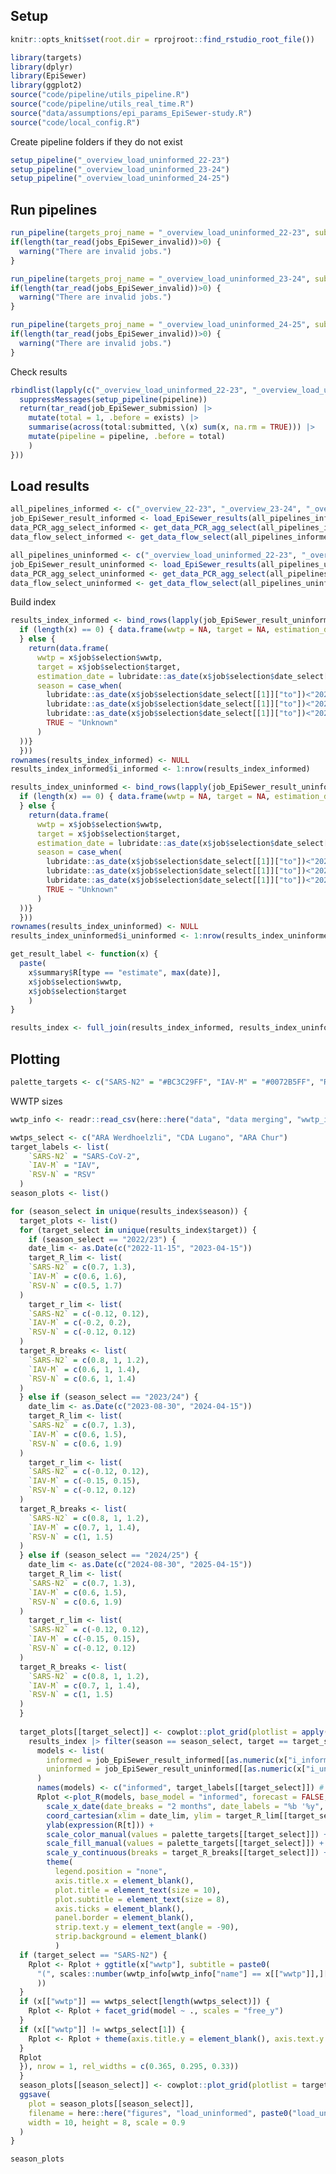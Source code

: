 ## Setup

```r
knitr::opts_knit$set(root.dir = rprojroot::find_rstudio_root_file())
```
```r
library(targets)
library(dplyr)
library(EpiSewer)
library(ggplot2)
source("code/pipeline/utils_pipeline.R")
source("code/pipeline/utils_real_time.R")
source("data/assumptions/epi_params_EpiSewer-study.R")
source("code/local_config.R")
```

Create pipeline folders if they do not exist
```r
setup_pipeline("_overview_load_uninformed_22-23")
setup_pipeline("_overview_load_uninformed_23-24")
setup_pipeline("_overview_load_uninformed_24-25")
```

## Run pipelines

```r
run_pipeline(targets_proj_name = "_overview_load_uninformed_22-23", submit = TRUE)
if(length(tar_read(jobs_EpiSewer_invalid))>0) {
  warning("There are invalid jobs.")
}
```

```r
run_pipeline(targets_proj_name = "_overview_load_uninformed_23-24", submit = TRUE)
if(length(tar_read(jobs_EpiSewer_invalid))>0) {
  warning("There are invalid jobs.")
}
```

```r
run_pipeline(targets_proj_name = "_overview_load_uninformed_24-25", submit = TRUE)
if(length(tar_read(jobs_EpiSewer_invalid))>0) {
  warning("There are invalid jobs.")
}
```

Check results
```r
rbindlist(lapply(c("_overview_load_uninformed_22-23", "_overview_load_uninformed_23-24", "_overview_load_uninformed_24-25"), function(pipeline) {
  suppressMessages(setup_pipeline(pipeline))
  return(tar_read(job_EpiSewer_submission) |>
    mutate(total = 1, .before = exists) |>
    summarise(across(total:submitted, \(x) sum(x, na.rm = TRUE))) |> 
    mutate(pipeline = pipeline, .before = total)
    )
}))
```

## Load results

```r
all_pipelines_informed <- c("_overview_22-23", "_overview_23-24", "_overview_24-25")
job_EpiSewer_result_informed <- load_EpiSewer_results(all_pipelines_informed)
data_PCR_agg_select_informed <- get_data_PCR_agg_select(all_pipelines_informed)
data_flow_select_informed <- get_data_flow_select(all_pipelines_informed)

all_pipelines_uninformed <- c("_overview_load_uninformed_22-23", "_overview_load_uninformed_23-24", "_overview_load_uninformed_24-25")
job_EpiSewer_result_uninformed <- load_EpiSewer_results(all_pipelines_uninformed)
data_PCR_agg_select_uninformed <- get_data_PCR_agg_select(all_pipelines_uninformed)
data_flow_select_uninformed <- get_data_flow_select(all_pipelines_uninformed)
```
Build index
```r
results_index_informed <- bind_rows(lapply(job_EpiSewer_result_uninformed, function(x) {
  if (length(x) == 0) { data.frame(wwtp = NA, target = NA, estimation_date = NA)
  } else {
    return(data.frame(
      wwtp = x$job$selection$wwtp,
      target = x$job$selection$target,
      estimation_date = lubridate::as_date(x$job$selection$date_select[[1]]["to"]),
      season = case_when(
        lubridate::as_date(x$job$selection$date_select[[1]]["to"])<"2023-08-01" ~ "2022/23",
        lubridate::as_date(x$job$selection$date_select[[1]]["to"])<"2024-08-01" ~ "2023/24",
        lubridate::as_date(x$job$selection$date_select[[1]]["to"])<"2025-08-01" ~ "2024/25",
        TRUE ~ "Unknown"
      )
  ))}
  }))
rownames(results_index_informed) <- NULL
results_index_informed$i_informed <- 1:nrow(results_index_informed)

results_index_uninformed <- bind_rows(lapply(job_EpiSewer_result_uninformed, function(x) {
  if (length(x) == 0) { data.frame(wwtp = NA, target = NA, estimation_date = NA)
  } else {
    return(data.frame(
      wwtp = x$job$selection$wwtp,
      target = x$job$selection$target,
      estimation_date = lubridate::as_date(x$job$selection$date_select[[1]]["to"]),
      season = case_when(
        lubridate::as_date(x$job$selection$date_select[[1]]["to"])<"2023-08-01" ~ "2022/23",
        lubridate::as_date(x$job$selection$date_select[[1]]["to"])<"2024-08-01" ~ "2023/24",
        lubridate::as_date(x$job$selection$date_select[[1]]["to"])<"2025-08-01" ~ "2024/25",
        TRUE ~ "Unknown"
      )
  ))}
  }))
rownames(results_index_uninformed) <- NULL
results_index_uninformed$i_uninformed <- 1:nrow(results_index_uninformed)

get_result_label <- function(x) {
  paste(
    x$summary$R[type == "estimate", max(date)],
    x$job$selection$wwtp,
    x$job$selection$target
    )
}

results_index <- full_join(results_index_informed, results_index_uninformed)
```


## Plotting

```r
palette_targets <- c("SARS-N2" = "#BC3C29FF", "IAV-M" = "#0072B5FF", "RSV-N" = "#E18727FF")
```

WWTP sizes
```r
wwtp_info <- readr::read_csv(here::here("data", "data merging", "wwtp_info.csv"))
```

```r
wwtps_select <- c("ARA Werdhoelzli", "CDA Lugano", "ARA Chur")
target_labels <- list(
    `SARS-N2` = "SARS-CoV-2",
    `IAV-M` = "IAV",
    `RSV-N` = "RSV"
  )
season_plots <- list()

for (season_select in unique(results_index$season)) {
  target_plots <- list()
  for (target_select in unique(results_index$target)) {
    if (season_select == "2022/23") {
    date_lim <- as.Date(c("2022-11-15", "2023-04-15"))
    target_R_lim <- list(
    `SARS-N2` = c(0.7, 1.3),
    `IAV-M` = c(0.6, 1.6),
    `RSV-N` = c(0.5, 1.7)
  )
    target_r_lim <- list(
    `SARS-N2` = c(-0.12, 0.12),
    `IAV-M` = c(-0.2, 0.2),
    `RSV-N` = c(-0.12, 0.12)
  )
  target_R_breaks <- list(
    `SARS-N2` = c(0.8, 1, 1.2),
    `IAV-M` = c(0.6, 1, 1.4),
    `RSV-N` = c(0.6, 1, 1.4)
  )
  } else if (season_select == "2023/24") {
    date_lim <- as.Date(c("2023-08-30", "2024-04-15"))
    target_R_lim <- list(
    `SARS-N2` = c(0.7, 1.3),
    `IAV-M` = c(0.6, 1.5),
    `RSV-N` = c(0.6, 1.9)
  )
    target_r_lim <- list(
    `SARS-N2` = c(-0.12, 0.12),
    `IAV-M` = c(-0.15, 0.15),
    `RSV-N` = c(-0.12, 0.12)
  )
  target_R_breaks <- list(
    `SARS-N2` = c(0.8, 1, 1.2),
    `IAV-M` = c(0.7, 1, 1.4),
    `RSV-N` = c(1, 1.5)
  )
  } else if (season_select == "2024/25") {
    date_lim <- as.Date(c("2024-08-30", "2025-04-15"))
    target_R_lim <- list(
    `SARS-N2` = c(0.7, 1.3),
    `IAV-M` = c(0.6, 1.5),
    `RSV-N` = c(0.6, 1.9)
  )
    target_r_lim <- list(
    `SARS-N2` = c(-0.12, 0.12),
    `IAV-M` = c(-0.15, 0.15),
    `RSV-N` = c(-0.12, 0.12)
  )
  target_R_breaks <- list(
    `SARS-N2` = c(0.8, 1, 1.2),
    `IAV-M` = c(0.7, 1, 1.4),
    `RSV-N` = c(1, 1.5)
  )
  }
    
  target_plots[[target_select]] <- cowplot::plot_grid(plotlist = apply(
    results_index |> filter(season == season_select, target == target_select, wwtp %in% wwtps_select), 1, function(x) {
      models <- list(
        informed = job_EpiSewer_result_informed[[as.numeric(x["i_informed"])]],
        uninformed = job_EpiSewer_result_uninformed[[as.numeric(x["i_uninformed"])]]
      )
      names(models) <- c("informed", target_labels[[target_select]]) # we will use the model name for the facet label
      Rplot <-plot_R(models, base_model = "informed", forecast = FALSE, median = T, intervals = c(0.5, 0.95), seeding = TRUE) + 
        scale_x_date(date_breaks = "2 months", date_labels = "%b '%y", expand = c(0,0)) +
        coord_cartesian(xlim = date_lim, ylim = target_R_lim[[target_select]]) +
        ylab(expression(R[t])) +
        scale_color_manual(values = palette_targets[[target_select]]) +
        scale_fill_manual(values = palette_targets[[target_select]]) +
        scale_y_continuous(breaks = target_R_breaks[[target_select]]) +
        theme(
          legend.position = "none",
          axis.title.x = element_blank(),
          plot.title = element_text(size = 10),
          plot.subtitle = element_text(size = 8),
          axis.ticks = element_blank(),
          panel.border = element_blank(),
          strip.text.y = element_text(angle = -90),
          strip.background = element_blank()
          )
  if (target_select == "SARS-N2") {
    Rplot <- Rplot + ggtitle(x["wwtp"], subtitle = paste0(
      "(", scales::number(wwtp_info[wwtp_info["name"] == x[["wwtp"]],][["population"]], big.mark = "'"), " pers.)"
      ))
  }
  if (x[["wwtp"]] == wwtps_select[length(wwtps_select)]) {
    Rplot <- Rplot + facet_grid(model ~ ., scales = "free_y")
  }
  if (x[["wwtp"]] != wwtps_select[1]) {
    Rplot <- Rplot + theme(axis.title.y = element_blank(), axis.text.y = element_blank())
  }
  Rplot
  }), nrow = 1, rel_widths = c(0.365, 0.295, 0.33))
  }
  season_plots[[season_select]] <- cowplot::plot_grid(plotlist = target_plots, ncol = 1, rel_heights = c(0.38, 0.31, 0.31))
  ggsave(
    plot = season_plots[[season_select]],
    filename = here::here("figures", "load_uninformed", paste0("load_uninformed_", stringr::str_replace(season_select, "/", "-"), ".pdf")),
    width = 10, height = 8, scale = 0.9
  )
}

season_plots
```
